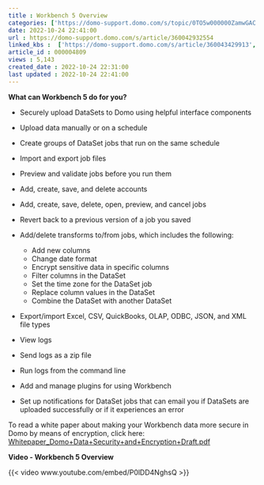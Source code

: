 ```yaml
---
title : Workbench 5 Overview
categories: ['https://domo-support.domo.com/s/topic/0TO5w000000ZamwGAC']
date: 2022-10-24 22:41:00
url : https://domo-support.domo.com/s/article/360042932554
linked_kbs :  ['https://domo-support.domo.com/s/article/360043429913', 'https://domo-support.domo.com/s/article/360043429953', 'https://domo-support.domo.com/s/article/360043429933', 'https://domo-support.domo.com/s/article/360043429693', 'https://domo-support.domo.com/s/article/360042932554', 'https://domo-support.domo.com/s/topic/0TO5w000000ZamwGAC', 'https://domo-support.domo.com/s/article/360042925494', 'https://domo-support.domo.com/s/knowledge-base']
article_id : 000004809
views : 5,143
created_date : 2022-10-24 22:31:00
last updated : 2022-10-24 22:41:00
---
```




**What can Workbench 5 do for you?**



* Securely upload DataSets to Domo using helpful interface components
* Upload data manually or on a schedule
* Create groups of DataSet jobs that run on the same schedule
* Import and export job files
* Preview and validate jobs before you run them
* Add, create, save, and delete accounts
* Add, create, save, delete, open, preview, and cancel jobs
* Revert back to a previous version of a job you saved
* Add/delete transforms to/from jobs, which includes the following:



	+ Add new columns
	+ Change date format
	+ Encrypt sensitive data in specific columns
	+ Filter columns in the DataSet
	+ Set the time zone for the DataSet job
	+ Replace column values in the DataSet
	+ Combine the DataSet with another DataSet



* Export/import Excel, CSV, QuickBooks, OLAP, ODBC, JSON, and XML file types
* View logs
* Send logs as a zip file
* Run logs from the command line
* Add and manage plugins for using Workbench
* Set up notifications for DataSet jobs that can email you if DataSets are uploaded successfully or if it experiences an error


To read a white paper about making your Workbench data more secure in Domo by means of encryption, click here: [Whitepaper\_Domo+Data+Security+and+Encryption+Draft.pdf](https://domosoftware.sharepoint.com/:b:/s/CS-Edu-PublicFiles/Ec5lAMNCHyxIrujDa7ZAXFIBo5jv7_53HWgO7lQJdSsbbA?e=pS17jG "Whitepaper_Domo+Data+Security+and+Encryption+Draft.pdf")


**Video - Workbench 5 Overview**


{{< video www.youtube.com/embed/P0lDD4NghsQ >}}